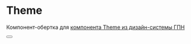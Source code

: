 

<Meta title="MDX/Theme" component={Theme} />

# Theme

Компонент-обертка для [компонента Theme из дизайн-системы ГПН](https://gpn-prototypes.github.io/ui-kit/?path=/docsx/ui-kit-theme--documentation)

<Props of={Theme} />

<Preview>
  <Story name="theme-default">
    <Theme preset={presetGpnDark}>
      <Button label="Button" size="m" />
    </Theme>
  </Story>
</Preview>
